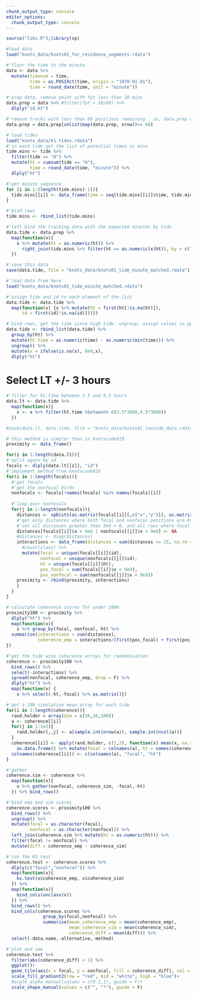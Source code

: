 ```yaml
---
chunk_output_type: console
editor_options: 
  chunk_output_type: console
---
```

```r
source("libs.R");library(sp)
```

```r
#load data
load("knots_data/knots01_for_residence_segments.rdata")
```

```r
#'floor the time to the minute
data <- data %>%
  mutate(timenum = time,
         time = as.POSIXct(time, origin = "1970-01-01"),
         time = round_date(time, unit = "minute"))
```


```r
#'prep data, remove point with fpt less than 10 mins
data.prep = data %>% #filter(fpt > 10/60) %>% 
  dlply("id.ht")

#'remove tracks with less than 60 positions remaining , ie, data.prep with less than 60 positions
data.prep = data.prep[unlist(map(data.prep, nrow))>= 60]
```

```r
#'load tides
load("knots_data/k1.tides.rdata")
#'in each tide get the list of potential times in mins
tide.mins <- tide %>%
  filter(tide == "H") %>% 
  mutate(ht = cumsum(tide == "H"),
         time = round_date(time, "minute")) %>% 
  dlply("ht")

#'get minute sequence
for (i in 1:(length(tide.mins)-1)){
  tide.mins[[i]] <- data_frame(time = seq(tide.mins[[i]]$time, tide.mins[[(i+1)]]$time, 60), ht = as.numeric(names(tide.mins)[i]))
}

#'bind rows
tide.mins <- rbind_list(tide.mins)
```

```r
#'left bind the tracking data with the expected minutes by tide
data.tide <- data.prep %>% 
  map(function(x){
    x %>% mutate(ht = as.numeric(ht)) %>%
      right_join(tide.mins %>% filter(ht == as.numeric(x$ht)), by = c("time","ht"))
  })

#'save this data
save(data.tide, file = "knots_data/knots01_tide_minute_matched.rdata")
```

```r
#'load data from here
load("knots_data/knots01_tide_minute_matched.rdata")
```


```r
#'assign tide and id to each element of the list
data.tide <- data.tide %>% 
  map(function(x) {x %>% mutate(ht = first(ht[!is.na(ht)]),
      id = first(id[!is.na(id)]))})
```

```r
#'bind rows, get the time since high tide, ungroup, assign values in pplace of NAs
data.tide <- rbind_list(data.tide) %>% 
  group_by(ht) %>% 
  mutate(ht.time = as.numeric(time) - as.numeric(min(time))) %>% 
  ungroup() %>% 
  mutate(x = ifelse(is.na(x), 9e9,x),                                                                     y = ifelse(is.na(y), 9e9,y)) %>% 
  dlply("ht")
```

# Select LT +/- 3 hours

```r
#'filter for ht.time between 3.5 and 9.5 hours
data.lt <- data.tide %>% 
  map(function(x){
    x <- x %>% filter(ht.time %between% c(3.5*3600,9.5*3600))
  })

#save(data.lt, data.tide, file = "knots_data/knots01_lowtide_data.rdata")
```

```r
#'this method is simpler than in knotscode019.
proximity <- data_frame()

for(z in 1:length(data.lt)){
#'split again by id
focals <- dlply(data.lt[[z]], "id")  
#'implement method from knotscode019
for(i in 1:length(focals)){
  #'get focals
  #'get the nonfocal birds
  nonfocals <- focals[!names(focals) %in% names(focals)[i]]
  
  #'loop over nonfocals
  for(j in 1:length(nonfocals)){
    distances <- spDists(as.matrix(focals[[i]][,c("x","y")]), as.matrix(nonfocals[[j]][,c("x","y")]), diagonal = T)
    #'get only distances where both focal and nonfocal positions are known
    #'set all distances greater than 9e6 = 0, and all rows where focal pos and all cols where nonfocal pos are > 9e6
    distances[focals[[i]]$x > 9e6 | nonfocals[[j]]$x > 9e6] <- NA
    #distances <- diag(distances)
    interactions <- data_frame(distances = sum(distances <= 25, na.rm = T)) %>%
      #count(class) %>% 
      mutate(focal = unique(focals[[i]]$id), 
             nonfocal = unique(nonfocals[[j]]$id), 
             ht = unique(focals[[i]]$ht), 
             pos_focal = sum(focals[[i]]$x < 9e9), 
             pos_nonfocal = sum(nonfocals[[j]]$x < 9e9))
    proximity <- rbind(proximity, interactions)
    }
  }
}
```

```r
#'calculate coherence scores for under 100m
proximity100 <- proximity %>%
  dlply("ht") %>% 
  map(function(x){
    x %>% group_by(focal, nonfocal, ht) %>% 
  summarise(interactions = sum(distances),
            coherence_emp = interactions/(first(pos_focal) + first(pos_nonfocal) - interactions))
})
```

```r
#'get the tide wise coherence arrays for randomisation
coherence <- proximity100 %>% 
  bind_rows() %>% 
  select(-interactions) %>% 
  spread(nonfocal, coherence_emp, drop = F) %>% 
  dlply("ht") %>% 
  map(function(x) {
    x %>% select(-ht,-focal) %>% as.matrix()})

#'get a 100 simulation mean array for each tide
for(i in 1:length(coherence)){
  rand.holder = array(dim = c(36,36,100))
  a <- coherence[[i]]
  for(j in 1:1e2){
    rand.holder[,,j] <- a[sample.int(nrow(a)), sample.int(ncol(a))]
  }
  coherence[[i]] <- apply(rand.holder, c(1,2), function(x) mean(x, na.rm = T)) %>% 
    as.data.frame() %>% mutate(focal = colnames(a), ht = names(coherence)[i])
  colnames(coherence[[i]]) <- c(colnames(a), "focal", "ht")
}

#'gather
coherence.sim <- coherence %>% 
  map(function(x){
    x %>% gather(nonfocal, coherence_sim, -focal,-ht)
  }) %>% bind_rows()
```

```r
#'bind emp and sim scores
coherence.scores <- proximity100 %>% 
  bind_rows() %>% 
  ungroup() %>% 
  mutate(focal = as.character(focal),
         nonfocal = as.character(nonfocal)) %>% 
  left_join(coherence.sim %>% mutate(ht = as.numeric(ht))) %>% 
  filter(focal != nonfocal) %>% 
  mutate(diff = coherence_emp - coherence_sim)
```

```r
#'run the KS test
coherence.test <- coherence.scores %>% 
  dlply(c("focal","nonfocal")) %>% 
  map(function(x){
    ks.test(x$coherence_emp, x$coherence_sim)
  }) %>% 
  map(function(x){
    bind_cols(unclass(x))
  }) %>% 
  bind_rows() %>% 
  bind_cols(coherence.scores %>% 
              group_by(focal,nonfocal) %>% 
              summarise(mean_coherence_emp = mean(coherence_emp),
                        mean_coherence_sim = mean(coherence_sim),
                        coherence_diff = mean(diff))) %>% 
  select(-data.name,-alternative,-method)
```

```r
#'plot and see
coherence.test %>% 
  filter(abs(coherence_diff) < 1) %>% 
  ggplot()+
  geom_tile(aes(x = focal, y = nonfocal, fill = coherence_diff), col = "transparent", lwd = 0.2)+
  scale_fill_gradient2(low = "red", mid = "white", high = "blue")+
  #scale_alpha_manual(values = c(0.1,1), guide = F)+
  scale_shape_manual(values = c("", "*"), guide = F)
```
